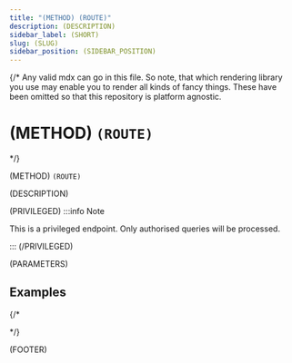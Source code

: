 ```yaml
---
title: "(METHOD) (ROUTE)"
description: (DESCRIPTION)
sidebar_label: (SHORT)
slug: (SLUG)
sidebar_position: (SIDEBAR_POSITION)
---
```

{/*
Any valid mdx can go in this file. So note, that which rendering library you use
may enable you to render all kinds of fancy things. These have been omitted so
that this repository is platform agnostic.


# <Highlight color="(METHOD_COLOUR)">(METHOD)</Highlight> `(ROUTE)`

*/}

(METHOD) `(ROUTE)`

(DESCRIPTION)

(PRIVILEGED)
:::info Note

This is a privileged endpoint. Only authorised queries will be processed.

:::
(/PRIVILEGED)

(PARAMETERS)

## Examples
{/* 


*/}

(FOOTER)
